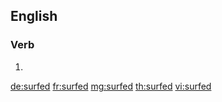 ==English==

===Verb===
{{head|en|verb form}}

# {{en-past of|surf}}

[[de:surfed]]
[[fr:surfed]]
[[mg:surfed]]
[[th:surfed]]
[[vi:surfed]]
